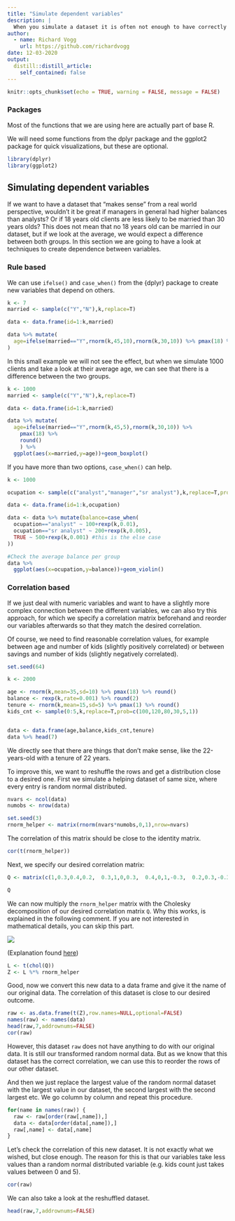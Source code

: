 ```yaml
---
title: "Simulate dependent variables"
description: |
  When you simulate a dataset it is often not enough to have correctly distributed independent variables, but you also want to have some dependency between the variables. In this post we explore ways of doing this.
author:
  - name: Richard Vogg
    url: https://github.com/richardvogg
date: 12-03-2020
output:
  distill::distill_article:
    self_contained: false
---
```



```r
knitr::opts_chunk$set(echo = TRUE, warning = FALSE, message = FALSE)
```


### Packages

Most of the functions that we are using here are actually part of base R.

We will need some functions from the dplyr package and the ggplot2 package for quick visualizations, but these are optional.

```r
library(dplyr)
library(ggplot2)
```

## Simulating dependent variables

If we want to have a dataset that "makes sense" from a real world perspective, wouldn't it be great if managers in general had higher balances than analysts? Or if 18 years old clients are less likely to be married than 30 years olds?
This does not mean that no 18 years old can be married in our dataset, but if we look at the average, we would expect a difference between both groups.
In this section we are going to have a look at techniques to create dependence between variables.

### Rule based

We can use `ifelse()` and `case_when()` from the {dplyr} package to create new variables that depend on others.

```r
k <- 7
married <- sample(c("Y","N"),k,replace=T)

data <- data.frame(id=1:k,married)

data %>% mutate(
  age=ifelse(married=="Y",rnorm(k,45,10),rnorm(k,30,10)) %>% pmax(18) %>% round()
)

```

In this small example we will not see the effect, but when we simulate 1000 clients and take a look at their average age, we can see that there is a difference between the two groups.

```r
k <- 1000
married <- sample(c("Y","N"),k,replace=T)

data <- data.frame(id=1:k,married)

data %>% mutate(
  age=ifelse(married=="Y",rnorm(k,45,5),rnorm(k,30,10)) %>% 
    pmax(18) %>% 
    round()
    ) %>% 
  ggplot(aes(x=married,y=age))+geom_boxplot()
```

If you have more than two options, `case_when()` can help.

```r
k <- 1000

ocupation <- sample(c("analyst","manager","sr analyst"),k,replace=T,prob=c(10,2,3))

data <- data.frame(id=1:k,ocupation)

data <- data %>% mutate(balance=case_when(
  ocupation=="analyst" ~ 100+rexp(k,0.01),
  ocupation=="sr analyst" ~ 200+rexp(k,0.005),
  TRUE ~ 500+rexp(k,0.001) #this is the else case
))

#Check the average balance per group
data %>% 
  ggplot(aes(x=ocupation,y=balance))+geom_violin()
```


### Correlation based

If we just deal with numeric variables and want to have a slightly more complex connection between the different variables, we can also try this approach, for which we specify a correlation matrix beforehand and reorder our variables afterwards so that they match the desired correlation.

Of course, we need to find reasonable correlation values, for example between age and number of kids (slightly positively correlated) or between savings and number of kids (slightly negatively correlated).

```r
set.seed(64)

k <- 2000

age <- rnorm(k,mean=35,sd=10) %>% pmax(18) %>% round()
balance <- rexp(k,rate=0.001) %>% round(2)
tenure <- rnorm(k,mean=15,sd=5) %>% pmax(1) %>% round()
kids_cnt <- sample(0:5,k,replace=T,prob=c(100,120,80,30,5,1))


data <- data.frame(age,balance,kids_cnt,tenure)
data %>% head(7)
```

We directly see that there are things that don't make sense, like the 22-years-old with a tenure of 22 years.

To improve this, we want to reshuffle the rows and get a distribution close to a desired one. First we simulate a helping dataset of same size, where every entry is random normal distributed.

```r
nvars <- ncol(data)
numobs <- nrow(data)

set.seed(3)
rnorm_helper <- matrix(rnorm(nvars*numobs,0,1),nrow=nvars)

```

The correlation of this matrix should be close to the identity matrix.

```r
cor(t(rnorm_helper))
```

Next, we specify our desired correlation matrix:

```r
Q <- matrix(c(1,0.3,0.4,0.2,  0.3,1,0,0.3,  0.4,0,1,-0.3,  0.2,0.3,-0.3,1),ncol=nvars)

Q
```

We can now multiply the `rnorm_helper` matrix with the Cholesky decomposition of our desired correlation matrix `Q`. Why this works, is explained in the following comment. If you are not interested in mathematical details, you can skip this part.

![](img/Cholesky.png)

(Explanation found [here](https://math.stackexchange.com/q/163472))

```r
L <- t(chol(Q))
Z <- L %*% rnorm_helper
```

Good, now we convert this new data to a data frame and give it the name of our original data. The correlation of this dataset is close to our desired outcome.

```r
raw <- as.data.frame(t(Z),row.names=NULL,optional=FALSE)
names(raw) <- names(data)
head(raw,7,addrownums=FALSE)
cor(raw)
```

However, this dataset `raw` does not have anything to do with our original data. It is still our transformed random normal data. But as we know that this dataset has the correct correlation, we can use this to reorder the rows of our other dataset.

And then we just replace the largest value of the random normal dataset with the largest value in our dataset, the second largest with the second largest etc. We go column by column and repeat this procedure.

```r
for(name in names(raw)) {
  raw <- raw[order(raw[,name]),]
  data <- data[order(data[,name]),]
  raw[,name] <- data[,name]
}

```

Let's check the correlation of this new dataset. It is not exactly what we wished, but close enough. The reason for this is that our variables take less values than a random normal distributed variable (e.g. kids count just takes values between 0 and 5).

```r
cor(raw)
```


We can also take a look at the reshuffled dataset.

```r
head(raw,7,addrownums=FALSE)
```

